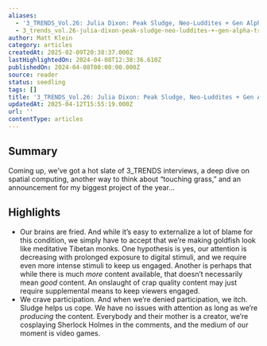 ```yaml
---
aliases:
  - '3_TRENDS_Vol.26: Julia Dixon: Peak Sludge, Neo-Luddites + Gen Alpha Trap'
  - 3_trends_vol.26-julia-dixon-peak-sludge-neo-luddites-+-gen-alpha-trap
author: Matt Klein
category: articles
createdAt: 2025-02-09T20:38:37.000Z
lastHighlightedOn: 2024-04-08T12:38:36.610Z
publishedOn: 2024-04-08T00:00:00.000Z
source: reader
status: seedling
tags: []
title: '3_TRENDS_Vol.26: Julia Dixon: Peak Sludge, Neo-Luddites + Gen Alpha Trap'
updatedAt: 2025-04-12T15:55:19.000Z
url: ''
contentType: articles
---
```

## Summary

Coming up, we’ve got a hot slate of 3_TRENDS interviews, a deep dive on spatial computing, another way to think about “touching grass,” and an announcement for my biggest project of the year…

## Highlights

- Our brains are fried.
  And while it’s easy to externalize a lot of blame for this condition, we simply have to accept that we’re making goldfish look like meditative Tibetan monks.
  One hypothesis is yes, our attention is decreasing with prolonged exposure to digital stimuli, and we require even more intense stimuli to keep us engaged.
  Another is perhaps that while there is much _more_ content available, that doesn’t necessarily mean _good_ content. An onslaught of crap quality content may just require supplemental means to keep viewers engaged.
- We crave participation.
  And when we’re denied participation, we itch.
  Sludge helps us cope.
  We have no issues with attention as long as we’re _producing_ the content. Everybody and their mother is a creator, we’re cosplaying Sherlock Holmes in the comments, and the medium of our moment is video games.
